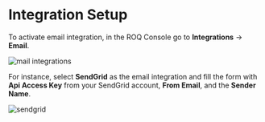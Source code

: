 
# Integration Setup

To activate email integration, in the ROQ Console go to **Integrations** → **Email**. 

![mail integrations](/mail-integrations.png)

For instance, select **SendGrid** as the email integration and fill the form with **Api Access Key** from your SendGrid account, **From Email**, and the **Sender Name**. 

![sendgrid](/email-integration-setup-sendgrid.png)

